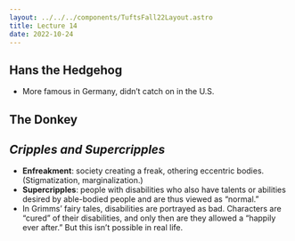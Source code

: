 ```yaml
---
layout: ../../../components/TuftsFall22Layout.astro
title: Lecture 14
date: 2022-10-24
---
```


## Hans the Hedgehog

- More famous in Germany, didn’t catch on in the U.S. 

## The Donkey


## _Cripples and Supercripples_ 

- **Enfreakment**: society creating a freak, othering eccentric bodies. (Stigmatization, marginalization.)
- **Supercripples**: people with disabilities who also have talents or abilities desired by able-bodied people and are thus viewed as “normal.”
- In Grimms’ fairy tales, disabilities are portrayed as bad. Characters are “cured” of their disabilities, and only then are they allowed a “happily ever after.” But this isn’t possible in real life. 
